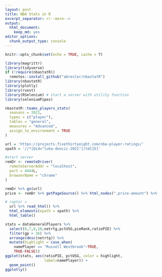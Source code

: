 ```yaml
---
layout: post
title: NBA Stats in R
excerpt_separator: <!--more-->
output:
  html_document:
    keep_md: yes
editor_options: 
  chunk_output_type: console
---
```


```r
knitr::opts_chunk$set(echo = TRUE, cache = T)
```

```r
library(magrittr)
library(tidyverse)
if (!require(nbastatR))
  remotes::install_github("abresler/nbastatR")
library(nbastatR)
library(plotly)
library(rvest)
library(RSelenium) # start a server with utility function
library(seleniumPipes)

nbastatR::teams_players_stats(
  seasons = 2021,
  types = c("player"),
  tables = "general",
  measures = "Advanced",
  assign_to_environment = TRUE
)

url = 'https://projects.fivethirtyeight.com/nba-player-ratings/'
xpath = '//*[@id="luka-doncic-2021"]/td[15]'

#start server
remDr <- remoteDriver(
  remoteServerAddr = "localhost",
  port = 4444L,
  browserName = "chrome"
)

remDr %>% go(url)
price <- remDr %>% getPageSource() %>% html_nodes(".price-amount") %>% html_text()

# raptor = 
  url %>% read_html() %>%
  html_elements(xpath = xpath) %>% 
  html_table()

stats = dataGeneralPlayers %>% 
  select(6,7,8,10,netrtg,pctUSG,pieRank,ratioPIE) %>%
  filter(gp > 36) %>% 
  arrange(desc(netrtg)) %>% 
  mutate(highlight = case_when(
    namePlayer == "Russell Westbrook"~TRUE,
    TRUE~FALSE))
ggplot(stats, aes(ratioPIE, pctUSG, color = highlight,
                  label=namePlayer)) +
  geom_point()
ggplotly()
```

